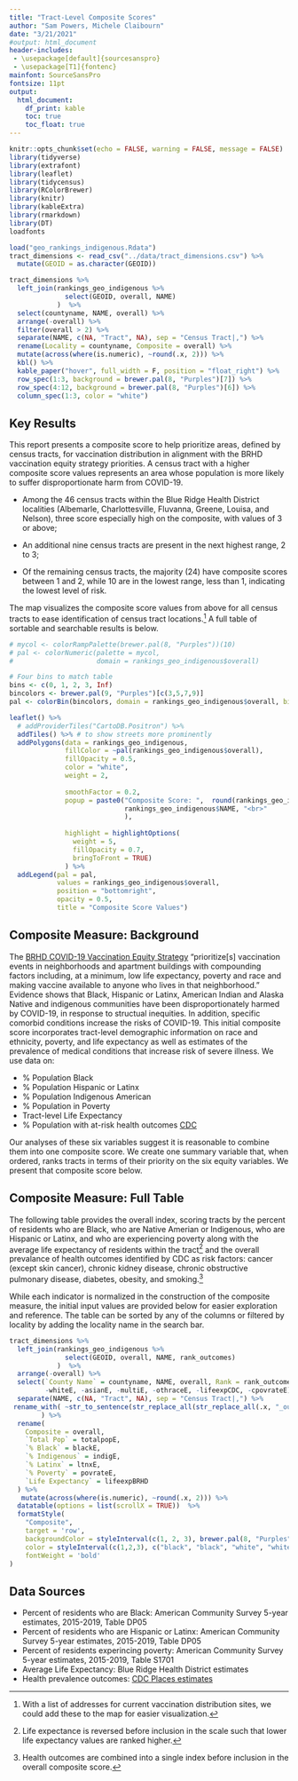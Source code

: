 ```yaml
---
title: "Tract-Level Composite Scores"
author: "Sam Powers, Michele Claibourn"
date: "3/21/2021"
#output: html_document
header-includes:
 - \usepackage[default]{sourcesanspro}
 - \usepackage[T1]{fontenc}
mainfont: SourceSansPro
fontsize: 11pt
output: 
  html_document:
    df_print: kable
    toc: true
    toc_float: true
---
```


<style>
.leaflet {
    margin: auto;
}
</style>


```r
knitr::opts_chunk$set(echo = FALSE, warning = FALSE, message = FALSE)
library(tidyverse)
library(extrafont)
library(leaflet)
library(tidycensus)
library(RColorBrewer)
library(knitr)
library(kableExtra)
library(rmarkdown)
library(DT)
loadfonts

load("geo_rankings_indigenous.Rdata")
tract_dimensions <- read_csv("../data/tract_dimensions.csv") %>%
  mutate(GEOID = as.character(GEOID))


```


```r
tract_dimensions %>%
  left_join(rankings_geo_indigenous %>%
              select(GEOID, overall, NAME)
            )  %>%
  select(countyname, NAME, overall) %>% 
  arrange(-overall) %>%
  filter(overall > 2) %>% 
  separate(NAME, c(NA, "Tract", NA), sep = "Census Tract|,") %>%
  rename(Locality = countyname, Composite = overall) %>%
  mutate(across(where(is.numeric), ~round(.x, 2))) %>%
  kbl() %>% 
  kable_paper("hover", full_width = F, position = "float_right") %>% 
  row_spec(1:3, background = brewer.pal(8, "Purples")[7]) %>% 
  row_spec(4:12, background = brewer.pal(8, "Purples")[6]) %>% 
  column_spec(1:3, color = "white")
```

## Key Results

This report presents a composite score to help prioritize areas, defined by census tracts, for vaccination distribution in alignment with the BRHD vaccination equity strategy priorities. A census tract with a higher composite score values represents an area whose population is more likely to suffer disproportionate harm from COVID-19. 

* Among the 46 census tracts within the Blue Ridge Health District localities (Albemarle, Charlottesville, Fluvanna, Greene, Louisa, and Nelson), three score especially high on the composite, with values of 3 or above;

* An additional nine census tracts are present in the next highest range, 2 to 3; 

* Of the remaining census tracts, the majority (24) have composite scores between 1 and 2, while 10 are in the lowest range, less than 1, indicating the lowest level of risk.

The map visualizes the composite score values from above for all census tracts to ease identification of census tract locations.[^1] A full table of sortable and searchable results is below. 

```r

# mycol <- colorRampPalette(brewer.pal(8, "Purples"))(10)
# pal <- colorNumeric(palette = mycol,
#                     domain = rankings_geo_indigenous$overall)

# Four bins to match table
bins <- c(0, 1, 2, 3, Inf)
bincolors <- brewer.pal(9, "Purples")[c(3,5,7,9)]
pal <- colorBin(bincolors, domain = rankings_geo_indigenous$overall, bins = bins)

leaflet() %>%
  # addProviderTiles("CartoDB.Positron") %>%
  addTiles() %>% # to show streets more prominently
  addPolygons(data = rankings_geo_indigenous, 
              fillColor = ~pal(rankings_geo_indigenous$overall), 
              fillOpacity = 0.5, 
              color = "white",
              weight = 2, 
              
              smoothFactor = 0.2, 
              popup = paste0("Composite Score: ",  round(rankings_geo_indigenous$overall, 2), "<br>",
                             rankings_geo_indigenous$NAME, "<br>"
                             ),
              
              highlight = highlightOptions(
                weight = 5,
                fillOpacity = 0.7,
                bringToFront = TRUE)
              ) %>%
  addLegend(pal = pal, 
            values = rankings_geo_indigenous$overall, 
            position = "bottomright", 
            opacity = 0.5,
            title = "Composite Score Values")
```


## Composite Measure: Background

The [BRHD COVID-19 Vaccination Equity Strategy](https://www.vdh.virginia.gov/content/uploads/sites/196/2021/03/COVID-19-Vaccination-Equity-Strategy-BRHD.pdf) "prioritize[s] vaccination events in neighborhoods and apartment buildings with compounding factors including, at a minimum, low life expectancy, poverty and race and making vaccine available to anyone who lives in that neighborhood." Evidence shows that Black, Hispanic or Latinx, American Indian and Alaska Native and indigenous communities have been disproportionately harmed by COVID-19, in response to structual inequities. In addition, specific comorbid conditions increase the risks of COVID-19. This initial composite score incorporates tract-level demographic information on race and ethnicity, poverty, and life expectancy as well as estimates of the prevalence of medical conditions that increase risk of severe illness. We use data on:

* % Population Black
* % Population Hispanic or Latinx
* % Population Indigenous American
* % Population in Poverty
* Tract-level Life Expectancy
* % Population with at-risk health outcomes [CDC](https://www.cdc.gov/coronavirus/2019-ncov/need-extra-precautions/people-with-medical-conditions.html)

Our analyses of these six variables suggest it is reasonable to combine them into one composite score. We create one summary variable that, when ordered, ranks tracts in terms of their priority on the six equity variables. We present that composite score below. 


## Composite Measure: Full Table
The following table provides the overall index, scoring tracts by the percent of residents who are Black, who are Native Amerian or Indigenous, who are Hispanic or Latinx, and who are experiencing poverty along with the average life expectancy of residents within the tract[^2] and the overall prevalance of health outcomes identified by CDC as risk factors: cancer (except skin cancer), chronic kidney disease, chronic obstructive pulmonary disease, diabetes, obesity, and smoking.[^3] 

While each indicator is normalized in the construction of the composite measure, the initial input values are provided below for easier exploration and reference. The table can be sorted by any of the columns or filtered by locality by adding the locality name in the search bar.

``` r

tract_dimensions %>%
  left_join(rankings_geo_indigenous %>%
              select(GEOID, overall, NAME, rank_outcomes)
            )  %>%
  arrange(-overall) %>%
  select(`County Name` = countyname, NAME, overall, Rank = rank_outcomes, everything(), -GEOID, -geometry,
         -whiteE, -asianE, -multiE, -othraceE, -lifeexpCDC, -cpovrateE) %>%
  separate(NAME, c(NA, "Tract", NA), sep = "Census Tract|,") %>%
 rename_with( ~str_to_sentence(str_replace_all(str_replace_all(.x, "_outcome", ""), "_", " ")) , contains("outcome")
        ) %>%
  rename(
    Composite = overall,
    `Total Pop` = totalpopE,
    `% Black` = blackE,
    `% Indigenous` = indigE,
    `% Latinx` = ltnxE,
    `% Poverty` = povrateE,
    `Life Expectancy` = lifeexpBRHD
  ) %>%
   mutate(across(where(is.numeric), ~round(.x, 2))) %>%
  datatable(options = list(scrollX = TRUE))  %>% 
  formatStyle(
    "Composite",
    target = 'row',
    backgroundColor = styleInterval(c(1, 2, 3), brewer.pal(8, "Purples")[c(4,5,6,7)]),
    color = styleInterval(c(1,2,3), c("black", "black", "white", "white")),
    fontWeight = 'bold'
)
```

## Data Sources

* Percent of residents who are Black: American Community Survey 5-year estimates, 2015-2019, Table DP05
* Percent of residents who are Hispanic or Latinx: American Community Survey 5-year estimates, 2015-2019, Table DP05
* Percent of residents experincing poverty: American Community Survey 5-year estimates, 2015-2019, Table S1701
* Average Life Expectancy: Blue Ridge Health District estimates 
* Health prevalence outcomes: [CDC Places estimates](https://chronicdata.cdc.gov/500-Cities-Places/PLACES-Local-Data-for-Better-Health-Census-Tract-D/cwsq-ngmh)


[^1]: With a list of addresses for current vaccination distribution sites, we could add these to the map for easier visualization.

[^2]: Life expectance is reversed before inclusion in the scale such that lower life expectancy values are ranked higher.

[^3]: Health outcomes are combined into a single index before inclusion in the overall composite score.


